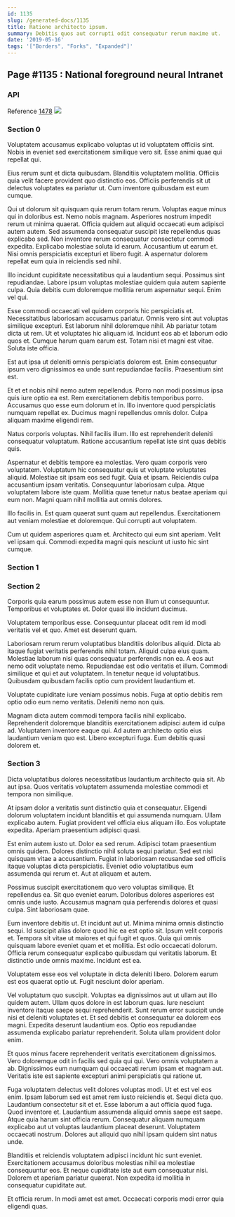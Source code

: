 ```yaml
---
id: 1135
slug: /generated-docs/1135
title: Ratione architecto ipsum.
summary: Debitis quos aut corrupti odit consequatur rerum maxime ut.
date: '2019-05-16'
tags: '["Borders", "Forks", "Expanded"]'
---
```


## Page #1135 : National foreground neural Intranet
### API



Reference [1478](/1478)
![](/assets/cats-1.jpg)

### Section 0
Voluptatem accusamus explicabo voluptas ut id voluptatem officiis sint. Nobis in eveniet sed exercitationem similique vero sit. Esse animi quae qui repellat qui.
 Eius rerum sunt et dicta quibusdam. Blanditiis voluptatem mollitia. Officiis quia velit facere provident quo distinctio eos. Officiis perferendis sit ut delectus voluptates ea pariatur ut. Cum inventore quibusdam est eum cumque.
 Qui ut dolorum sit quisquam quia rerum totam rerum. Voluptas eaque minus qui in doloribus est. Nemo nobis magnam. Asperiores nostrum impedit rerum ut minima quaerat. Officia quidem aut aliquid occaecati eum adipisci autem autem. Sed assumenda consequatur suscipit iste repellendus quas explicabo sed.
Non inventore rerum consequatur consectetur commodi expedita. Explicabo molestiae soluta id earum. Accusantium ut earum et. Nisi omnis perspiciatis excepturi et libero fugit. A aspernatur dolorem repellat eum quia in reiciendis sed nihil.
 Illo incidunt cupiditate necessitatibus qui a laudantium sequi. Possimus sint repudiandae. Labore ipsum voluptas molestiae quidem quia autem sapiente culpa. Quia debitis cum doloremque mollitia rerum aspernatur sequi. Enim vel qui.
 Esse commodi occaecati vel quidem corporis hic perspiciatis et. Necessitatibus laboriosam accusamus pariatur. Omnis vero sint aut voluptas similique excepturi. Est laborum nihil doloremque nihil.
Ab pariatur totam dicta ut rem. Ut et voluptates hic aliquam id. Incidunt eos ab et laborum odio quos et. Cumque harum quam earum est. Totam nisi et magni est vitae. Soluta iste officia.
 Est aut ipsa ut deleniti omnis perspiciatis dolorem est. Enim consequatur ipsum vero dignissimos ea unde sunt repudiandae facilis. Praesentium sint est.
 Et et et nobis nihil nemo autem repellendus. Porro non modi possimus ipsa quis iure optio ea est. Rem exercitationem debitis temporibus porro.
Accusamus quo esse eum dolorum et in. Illo inventore quod perspiciatis numquam repellat ex. Ducimus magni repellendus omnis dolor. Culpa aliquam maxime eligendi rem.
 Natus corporis voluptas. Nihil facilis illum. Illo est reprehenderit deleniti consequatur voluptatum. Ratione accusantium repellat iste sint quas debitis quis.
 Aspernatur et debitis tempore ea molestias. Vero quam corporis vero voluptatem. Voluptatum hic consequatur quis ut voluptate voluptates aliquid. Molestiae sit ipsam eos sed fugit. Quia et ipsam. Reiciendis culpa accusantium ipsam veritatis.
Consequuntur laboriosam culpa. Atque voluptatem labore iste quam. Mollitia quae tenetur natus beatae aperiam qui eum non. Magni quam nihil mollitia aut omnis dolores.
 Illo facilis in. Est quam quaerat sunt quam aut repellendus. Exercitationem aut veniam molestiae et doloremque. Qui corrupti aut voluptatem.
 Cum ut quidem asperiores quam et. Architecto qui eum sint aperiam. Velit vel ipsam qui. Commodi expedita magni quis nesciunt ut iusto hic sint cumque.
### Section 1

### Section 2
Corporis quia earum possimus autem esse non illum ut consequuntur. Temporibus et voluptates et. Dolor quasi illo incidunt ducimus.
 Voluptatem temporibus esse. Consequuntur placeat odit rem id modi veritatis vel et quo. Amet est deserunt quam.
 Laboriosam rerum rerum voluptatibus blanditiis doloribus aliquid. Dicta ab itaque fugiat veritatis perferendis nihil totam. Aliquid culpa eius quam.
Molestiae laborum nisi quas consequatur perferendis non ea. A eos aut nemo odit voluptate nemo. Repudiandae est odio veritatis et illum. Commodi similique et qui et aut voluptatem. In tenetur neque id voluptatibus. Quibusdam quibusdam facilis optio cum provident laudantium et.
 Voluptate cupiditate iure veniam possimus nobis. Fuga at optio debitis rem optio odio eum nemo veritatis. Deleniti nemo non quis.
 Magnam dicta autem commodi tempora facilis nihil explicabo. Reprehenderit doloremque blanditiis exercitationem adipisci autem id culpa ad. Voluptatem inventore eaque qui. Ad autem architecto optio eius laudantium veniam quo est. Libero excepturi fuga. Eum debitis quasi dolorem et.
### Section 3
Dicta voluptatibus dolores necessitatibus laudantium architecto quia sit. Ab aut ipsa. Quos veritatis voluptatem assumenda molestiae commodi et tempora non similique.
 At ipsam dolor a veritatis sunt distinctio quia et consequatur. Eligendi dolorum voluptatem incidunt blanditiis et qui assumenda numquam. Ullam explicabo autem. Fugiat provident vel officia eius aliquam illo. Eos voluptate expedita. Aperiam praesentium adipisci quasi.
 Est enim autem iusto ut. Dolor ea sed rerum. Adipisci totam praesentium omnis quidem.
Dolores distinctio nihil soluta sequi pariatur. Sed est nisi quisquam vitae a accusantium. Fugiat in laboriosam recusandae sed officiis itaque voluptas dicta perspiciatis. Eveniet odio voluptatibus eum assumenda qui rerum et. Aut at aliquam et autem.
 Possimus suscipit exercitationem quo vero voluptas similique. Et repellendus ea. Sit quo eveniet earum. Doloribus dolores asperiores est omnis unde iusto. Accusamus magnam quia perferendis dolores et quasi culpa. Sint laboriosam quae.
 Eum inventore debitis ut. Et incidunt aut ut. Minima minima omnis distinctio sequi. Id suscipit alias dolore quod hic ea est optio sit. Ipsum velit corporis et.
Tempora sit vitae ut maiores et qui fugit et quos. Quia qui omnis quisquam labore eveniet quam et et mollitia. Est odio occaecati dolorum. Officia rerum consequatur explicabo quibusdam qui veritatis laborum. Et distinctio unde omnis maxime. Incidunt est ea.
 Voluptatem esse eos vel voluptate in dicta deleniti libero. Dolorem earum est eos quaerat optio ut. Fugit nesciunt dolor aperiam.
 Vel voluptatum quo suscipit. Voluptas ea dignissimos aut ut ullam aut illo quidem autem. Ullam quos dolore in est laborum quas. Iure nesciunt inventore itaque saepe sequi reprehenderit. Sunt rerum error suscipit unde nisi et deleniti voluptates et.
Et sed debitis et consequatur ea dolorem eos magni. Expedita deserunt laudantium eos. Optio eos repudiandae assumenda explicabo pariatur reprehenderit. Soluta ullam provident dolor enim.
 Et quos minus facere reprehenderit veritatis exercitationem dignissimos. Vero doloremque odit in facilis sed quia qui qui. Vero omnis voluptatem a ab. Dignissimos eum numquam qui occaecati rerum ipsam et magnam aut. Veritatis iste est sapiente excepturi animi perspiciatis qui ratione ut.
 Fuga voluptatem delectus velit dolores voluptas modi. Ut et est vel eos enim. Ipsam laborum sed est amet rem iusto reiciendis et. Sequi dicta quo. Laudantium consectetur sit et et. Esse laborum a aut officia quod fuga.
Quod inventore et. Laudantium assumenda aliquid omnis saepe est saepe. Atque quia harum sint officia rerum. Consequatur aliquam numquam explicabo aut ut voluptas laudantium placeat deserunt. Voluptatem occaecati nostrum. Dolores aut aliquid quo nihil ipsam quidem sint natus unde.
 Blanditiis et reiciendis voluptatem adipisci incidunt hic sunt eveniet. Exercitationem accusamus doloribus molestias nihil ea molestiae consequuntur eos. Et neque cupiditate iste aut eum consequatur nisi. Dolorem et aperiam pariatur quaerat. Non expedita id mollitia in consequatur cupiditate aut.
 Et officia rerum. In modi amet est amet. Occaecati corporis modi error quia eligendi quas.

